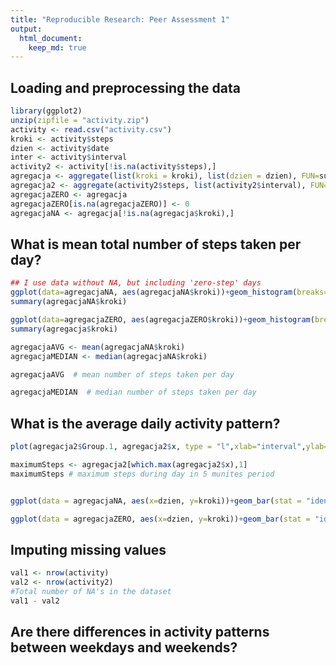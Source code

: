 ```yaml
---
title: "Reproducible Research: Peer Assessment 1"
output: 
  html_document:
    keep_md: true
---
```


## Loading and preprocessing the data
```r
library(ggplot2)
unzip(zipfile = "activity.zip")
activity <- read.csv("activity.csv")
kroki <- activity$steps
dzien <- activity$date
inter <- activity$interval
activity2 <- activity[!is.na(activity$steps),]
agregacja <- aggregate(list(kroki = kroki), list(dzien = dzien), FUN=sum)
agregacja2 <- aggregate(activity2$steps, list(activity2$interval), FUN=mean)
agregacjaZERO <- agregacja
agregacjaZERO[is.na(agregacjaZERO)] <- 0
agregacjaNA <- agregacja[!is.na(agregacja$kroki),]

```
## What is mean total number of steps taken per day?
```r
## I use data without NA, but including 'zero-step' days
ggplot(data=agregacjaNA, aes(agregacjaNA$kroki))+geom_histogram(breaks=seq(0,25000,by=5000),col="blue",aes(fill=..count..))+scale_fill_gradient("count", low="white", high="red")+ggtitle("Histogram total number of steps without NA's")
summary(agregacjaNA$kroki)

ggplot(data=agregacjaZERO, aes(agregacjaZERO$kroki))+geom_histogram(breaks=seq(0,25000,by=5000),col="blue",aes(fill=..count..))+scale_fill_gradient("count", low="white", high="red")+ggtitle("Histogram total number of steps with NA's")
summary(agregacja$kroki)

agregacjaAVG <- mean(agregacjaNA$kroki)
agregacjaMEDIAN <- median(agregacjaNA$kroki)

agregacjaAVG  # mean number of steps taken per day

agregacjaMEDIAN  # median number of steps taken per day

```

## What is the average daily activity pattern?
```r
plot(agregacja2$Group.1, agregacja2$x, type = "l",xlab="interval",ylab="avarage number of steps per day")

maximumSteps <- agregacja2[which.max(agregacja2$x),1]
maximumSteps # maximum steps during day in 5 munites period


ggplot(data = agregacjaNA, aes(x=dzien, y=kroki))+geom_bar(stat = "identity", fill="steelblue")+geom_text(aes(label=kroki),vjust=-0.3, size=3.5)+theme_minimal()+theme(axis.text.x = element_text(angle=90,hjust = 1))+ggtitle("Total number of steps per day (without zero-step days)")

ggplot(data = agregacjaZERO, aes(x=dzien, y=kroki))+geom_bar(stat = "identity", fill="steelblue")+geom_text(aes(label=kroki),vjust=-0.3, size=3.5)+theme_minimal()+theme(axis.text.x = element_text(angle=90,hjust = 1))+ggtitle("Total number of steps per day (with zero-step days)")

```
## Imputing missing values
```r
val1 <- nrow(activity)
val2 <- nrow(activity2)
#Total number of NA's in the dataset
val1 - val2
```


## Are there differences in activity patterns between weekdays and weekends?

